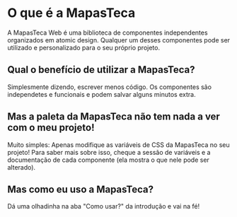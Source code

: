 
<Meta title="Intro/Introdução" />

# O que é a MapasTeca

A MapasTeca Web é uma biblioteca de componentes independentes organizados em atomic design. Qualquer um desses componentes pode ser utilizado e personalizado para o seu próprio projeto.

## Qual o benefício de utilizar a MapasTeca?

Simplesmente dizendo, escrever menos código. Os componentes são independetes e funcionais e podem salvar alguns minutos extra.

## Mas a paleta da MapasTeca não tem nada a ver com o meu projeto!

Muito simples: Apenas modifique as variáveis de CSS da MapasTeca no seu projeto! Para saber mais sobre isso, cheque a sessão de variáveis e a documentação de cada componente (ela mostra o que nele pode ser alterado).

## Mas como eu uso a MapasTeca?

Dá uma olhadinha na aba "Como usar?" da introdução e vai na fé!
